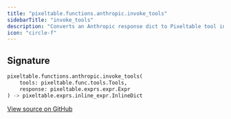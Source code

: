 ```yaml
---
title: "pixeltable.functions.anthropic.invoke_tools"
sidebarTitle: "invoke_tools"
description: "Converts an Anthropic response dict to Pixeltable tool invocation format and calls `tools._invoke()`."
icon: "circle-f"
---
```

## Signature

```python
pixeltable.functions.anthropic.invoke_tools(
    tools: pixeltable.func.tools.Tools,
    response: pixeltable.exprs.expr.Expr
) -> pixeltable.exprs.inline_expr.InlineDict
```

<a href="https://github.com/pixeltable/pixeltable/blob/main/pixeltable/functions/anthropic.py#L240" target="_self">View source on GitHub</a>

